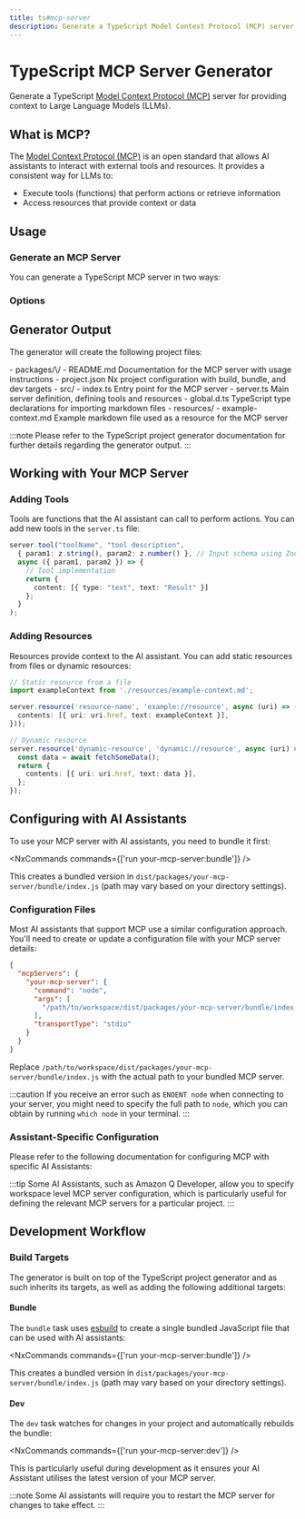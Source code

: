 ```yaml
---
title: ts#mcp-server
description: Generate a TypeScript Model Context Protocol (MCP) server for providing context to Large Language Models
---
```



# TypeScript MCP Server Generator

Generate a TypeScript [Model Context Protocol (MCP)](https://modelcontextprotocol.io/) server for providing context to Large Language Models (LLMs).

## What is MCP?

The [Model Context Protocol (MCP)](https://modelcontextprotocol.io/) is an open standard that allows AI assistants to interact with external tools and resources. It provides a consistent way for LLMs to:

- Execute tools (functions) that perform actions or retrieve information
- Access resources that provide context or data

## Usage

### Generate an MCP Server

You can generate a TypeScript MCP server in two ways:

<RunGenerator generator="ts#mcp-server" />

### Options

<GeneratorParameters generator="ts#mcp-server" />

## Generator Output

The generator will create the following project files:

<FileTree>
  - packages/\<name>/
    - README.md Documentation for the MCP server with usage instructions
    - project.json Nx project configuration with build, bundle, and dev targets
    - src/
      - index.ts Entry point for the MCP server
      - server.ts Main server definition, defining tools and resources
      - global.d.ts TypeScript type declarations for importing markdown files
      - resources/
        - example-context.md Example markdown file used as a resource for the MCP server
</FileTree>

:::note
Please refer to the <Link path="/guides/typescript-project">TypeScript project generator documentation</Link> for further details regarding the generator output.
:::

## Working with Your MCP Server

### Adding Tools

Tools are functions that the AI assistant can call to perform actions. You can add new tools in the `server.ts` file:

```typescript
server.tool("toolName", "tool description",
  { param1: z.string(), param2: z.number() }, // Input schema using Zod
  async ({ param1, param2 }) => {
    // Tool implementation
    return {
      content: [{ type: "text", text: "Result" }]
    };
  }
);
```

### Adding Resources

Resources provide context to the AI assistant. You can add static resources from files or dynamic resources:

```typescript
// Static resource from a file
import exampleContext from './resources/example-context.md';

server.resource('resource-name', 'example://resource', async (uri) => ({
  contents: [{ uri: uri.href, text: exampleContext }],
}));

// Dynamic resource
server.resource('dynamic-resource', 'dynamic://resource', async (uri) => {
  const data = await fetchSomeData();
  return {
    contents: [{ uri: uri.href, text: data }],
  };
});
```

## Configuring with AI Assistants

To use your MCP server with AI assistants, you need to bundle it first:

<NxCommands commands={['run your-mcp-server:bundle']} />

This creates a bundled version in `dist/packages/your-mcp-server/bundle/index.js` (path may vary based on your directory settings).

### Configuration Files

Most AI assistants that support MCP use a similar configuration approach. You'll need to create or update a configuration file with your MCP server details:

```json
{
  "mcpServers": {
    "your-mcp-server": {
      "command": "node",
      "args": [
        "/path/to/workspace/dist/packages/your-mcp-server/bundle/index.js"
      ],
      "transportType": "stdio"
    }
  }
}
```

Replace `/path/to/workspace/dist/packages/your-mcp-server/bundle/index.js` with the actual path to your bundled MCP server.

:::caution
If you receive an error such as `ENOENT node` when connecting to your server, you might need to specify the full path to `node`, which you can obtain by running `which node` in your terminal.
:::

### Assistant-Specific Configuration

Please refer to the following documentation for configuring MCP with specific AI Assistants:

<Snippet name="mcp/assistant-docs" />

:::tip
Some AI Assistants, such as Amazon Q Developer, allow you to specify workspace level MCP server configuration, which is particularly useful for defining the relevant MCP servers for a particular project.
:::

## Development Workflow

### Build Targets

The generator is built on top of the <Link path="/guides/typescript-project">TypeScript project generator</Link> and as such inherits its targets, as well as adding the following additional targets:

#### Bundle

The `bundle` task uses [esbuild](https://esbuild.github.io/) to create a single bundled JavaScript file that can be used with AI assistants:

<NxCommands commands={['run your-mcp-server:bundle']} />

This creates a bundled version in `dist/packages/your-mcp-server/bundle/index.js` (path may vary based on your directory settings).

#### Dev

The `dev` task watches for changes in your project and automatically rebuilds the bundle:

<NxCommands commands={['run your-mcp-server:dev']} />

This is particularly useful during development as it ensures your AI Assistant utilises the latest version of your MCP server.

:::note
Some AI assistants will require you to restart the MCP server for changes to take effect.
:::
